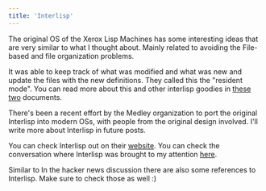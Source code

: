 ```yaml
---
title: 'Interlisp'
---
```



The original OS of the Xerox Lisp Machines has some interesting ideas
that are very similar to what I thought about. Mainly related to
avoiding the File-based and file organization problems.

It was able to keep track of what was modified and what was new and
update the files with the new definitions. They called this the
"resident mode". You can read more about this and other interlisp
goodies in
[these](https://citeseerx.ist.psu.edu/document?repid=rep1&type=pdf&doi=b8f849085d608a657eea30f771b5a6de204a7f3f)
[two](https://dl.acm.org/doi/pdf/10.1145/356715.356719) documents.

There's been a recent effort by the Medley <L name="interlisp" /> organization to
port the original Interlisp into modern OSs, with people from the
original design involved. I'll write more about Interlisp in future
posts.

You can check Interlisp out on their [website](https://interlisp.org).
You can check the conversation where Interlisp was brought to my
attention
[here](https://elk.zone/functional.cafe/@amoroso@fosstodon.org/112163251479658005).

Similar to <L name="pharo" />
In the hacker news discussion there are also some references to Interlisp.
Make sure to check those as well :)
